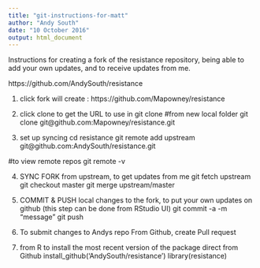 ```yaml
---
title: "git-instructions-for-matt"
author: "Andy South"
date: "10 October 2016"
output: html_document
---
```


Instructions for creating a fork of the resistance repository, being able to add your own updates, and to receive updates from me.

https://github.com/AndySouth/resistance

1) click fork
will create : https://github.com/Mapowney/resistance

2) click clone to get the URL to use in git clone
#from new local folder 
git clone git@github.com:Mapowney/resistance.git

3) set up syncing
cd resistance
git remote add upstream git@github.com:AndySouth/resistance.git

#to view remote repos
git remote -v

4) SYNC FORK from upstream, to get updates from me
git fetch upstream
git checkout master
git merge upstream/master

5) COMMIT & PUSH local changes to the fork, to put your own updates on github
(this step can be done from RStudio UI)
git commit -a -m "message" 
git push

6) To submit changes to Andys repo
From Github, create Pull request

7) from R to install the most recent version of the package direct from Github
install_github('AndySouth/resistance') 
library(resistance)

